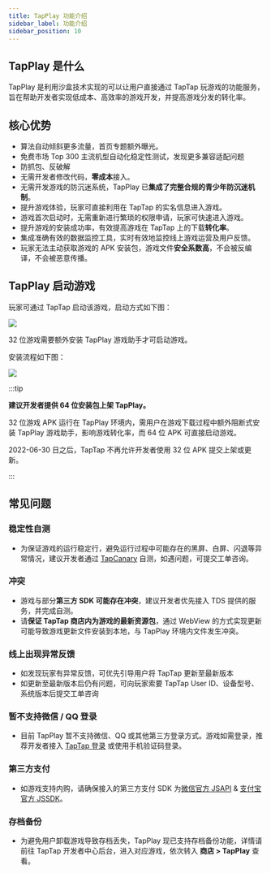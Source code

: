 ```yaml
---
title: TapPlay 功能介绍
sidebar_label: 功能介绍
sidebar_position: 10
---
```


## TapPlay 是什么

TapPlay 是利用沙盒技术实现的可以让用户直接通过 TapTap 玩游戏的功能服务，旨在帮助开发者实现低成本、高效率的游戏开发，并提高游戏分发的转化率。

## 核心优势

- 算法自动倾斜更多流量，首页专题额外曝光。
- 免费市场 Top 300 主流机型自动化稳定性测试，发现更多兼容适配问题
- 防抓包、反破解
- 无需开发者修改代码，**零成本**接入。
- 无需开发游戏的防沉迷系统，TapPlay 已**集成了完整合规的青少年防沉迷机制**。
- 提升游戏体验，玩家可直接利用在 TapTap 的实名信息进入游戏。
- 游戏首次启动时，无需重新进行繁琐的权限申请，玩家可快速进入游戏。
- 提升游戏的安装成功率，有效提高游戏在 TapTap 上的下载**转化率**。
- 集成准确有效的数据监控工具，实时有效地监控线上游戏运营及用户反馈。
- 玩家无法主动获取游戏的 APK 安装包，游戏文件**安全系数高**，不会被反编译，不会被恶意传播。

## TapPlay 启动游戏

玩家可通过 TapTap 启动该游戏，启动方式如下图：

![](/img/tap-play/launch.png)

32 位游戏需要额外安装 TapPlay 游戏助手才可启动游戏。

安装流程如下图：

![](/img/tap-play/install.png)

:::tip

**建议开发者提供 64 位安装包上架 TapPlay。**

32 位游戏 APK 运行在 TapPlay 环境内，需用户在游戏下载过程中额外阻断式安装 TapPlay 游戏助手，影响游戏转化率，而 64 位 APK 可直接启动游戏。

2022-06-30 日之后，TapTap 不再允许开发者使用 32 位 APK 提交上架或更新。

:::

## 常见问题

### 稳定性自测

- 为保证游戏的运行稳定行，避免运行过程中可能存在的黑屏、白屏、闪退等异常情况，建议开发者通过 [TapCanary](https://www.taptap.com/app/222711) 自测，如遇问题，可提交工单咨询。

### 冲突

- 游戏与部分**第三方 SDK 可能存在冲突**，建议开发者优先接入 TDS 提供的服务，并完成自测。
- 请**保证 TapTap 商店内为游戏的最新资源包**，通过 WebView 的方式实现更新可能导致游戏更新文件安装到本地，与 TapPlay 环境内文件发生冲突。

### 线上出现异常反馈

- 如发现玩家有异常反馈，可优先引导用户将 TapTap 更新至最新版本
- 如更新至最新版本后仍有问题，可向玩家索要 TapTap User ID、设备型号、系统版本后提交工单咨询

### 暂不支持微信 / QQ 登录

- 目前 TapPlay 暂不支持微信、QQ 或其他第三方登录方式。游戏如需登录，推荐开发者接入 [TapTap 登录](/sdk/taptap-login/features/) 或使用手机验证码登录。

### 第三方支付

- 如游戏支持内购，请确保接入的第三方支付 SDK 为[微信官方 JSAPI](https://pay.weixin.qq.com/wiki/doc/api/H5.php?chapter=15_1) & [支付宝官方 JSSDK](https://opendocs.alipay.com/open/203/105285)。

### 存档备份

- 为避免用户卸载游戏导致存档丢失，TapPlay 现已支持存档备份功能，详情请前往 TapTap 开发者中心后台，进入对应游戏，依次转入 **商店 > TapPlay** 查看。
